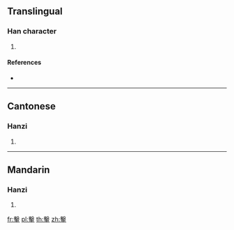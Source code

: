 {{character info/new}}
==Translingual==

===Han character===
{{Han char|rn=159|rad=車|as=13|sn=20|four=57504|canj=JEJWJ}}

# {{defn|Han|sort=車13}}

====References====
* {{Han ref|kx=1249.170|dkj=38558|dj=1728.080|hdz=53558.010|uh=8F5A|ud=36698|bh=F4DF|bd=62687}}

----

==Cantonese==

===Hanzi===
{{yue-hanzi|jyut=gik1|y=gik1}}

# {{defn|lang=yue|sort=車13}}

----

==Mandarin==

===Hanzi===
{{cmn-hanzi|pin=[[jí]] ([[ji2]])|wg=chi<sup>2</sup>}}

# {{defn|lang=cmn|sort=車13}}

[[fr:轚]]
[[pl:轚]]
[[th:轚]]
[[zh:轚]]